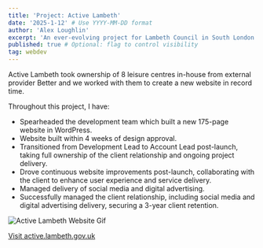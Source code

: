 ```yaml
---
title: 'Project: Active Lambeth'
date: '2025-1-12' # Use YYYY-MM-DD format
author: 'Alex Loughlin'
excerpt: 'An ever-evolving project for Lambeth Council in South London'
published: true # Optional: flag to control visibility
tag: webdev
---
```


Active Lambeth took ownership of 8 leisure centres in-house from external provider Better and we worked with them to create a new website in record time. 

Throughout this project, I have:
- Spearheaded the development team which built a new 175-page website in WordPress.
- Website built within 4 weeks of design approval. 
- Transitioned from Development Lead to Account Lead post-launch, taking full ownership of the client relationship and ongoing project delivery.
- Drove continuous website improvements post-launch, collaborating with the client to enhance user experience and service delivery.
- Managed delivery of social media and digital advertising.
- Successfully managed the client relationship, including social media and digital advertising delivery, securing a 3-year client retention. 

![Active Lambeth Website Gif](/images/lambeth.webp)

[Visit active.lambeth.gov.uk](https://active.lambeth.gov.uk/)
